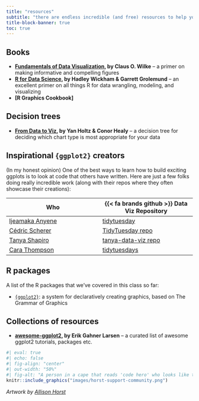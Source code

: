 ```yaml
---
title: "resources"
subtitle: "there are endless incredible (and free) resources to help you along your data visualization journeys -- here are just a few!"
title-block-banner: true
toc: true
---
```


## Books

- **[Fundamentals of Data Visualization](https://clauswilke.com/dataviz/), by Claus O. Wilke** -- a primer on making informative and compelling figures
- **[R for Data Science](https://r4ds.had.co.nz/), by Hadley Wickham & Garrett Grolemund** -- an excellent primer on all things R for data wrangling, modeling, and visualizing
- **[R Graphics Cookbook]**

## Decision trees

- **[From Data to Viz](https://www.data-to-viz.com/), by Yan Holtz & Conor Healy** -- a decision tree for deciding which chart type is most appropriate for your data

## Inspirational `{ggplot2}` creators

(In my honest opinion) One of the best ways to learn how to build exciting ggplots is to look at code that others have written. Here are just a few folks doing really incredible work (along with their repos where they often showcase their creations): 

| Who      | {{< fa brands github >}} Data Viz Repository |
| ----------- | ----------- |
| [Ijeamaka Anyene](https://ijeamaka-anyene.netlify.app/) | [tidytuesday](https://github.com/Ijeamakaanyene/tidytuesday) |
| [Cédric Scherer](https://www.cedricscherer.com/) | [TidyTuesday repo](https://github.com/z3tt/TidyTuesday) |
| [Tanya Shapiro](https://tanyaviz.com/) | [tanya-data-viz repo](https://github.com/tashapiro/tanya-data-viz) |
| [Cara Thompson](https://www.cararthompson.com/index.html) | [tidytuesdays](https://github.com/cararthompson/tidytuesdays) |

## R packages

A list of the R packages that we've covered in this class so far:

- [`{ggplot2}`](https://ggplot2.tidyverse.org/): a system for declaratively creating graphics, based on The Grammar of Graphics

## Collections of resources

- **[awesome-ggplot2](https://github.com/erikgahner/awesome-ggplot2), by 
Erik Gahner Larsen** -- a curated list of awesome ggplot2 tutorials, packages etc.

```r
#| eval: true 
#| echo: false
#| fig-align: "center"
#| out-width: "50%" 
#| fig-alt: "A person in a cape that reads 'code hero' who looks like they are flying through the air while typing on a computer while saying 'I’m doing a think all on my own!' The coder’s arms and legs have ropes attached to two hot air balloons lifting them up, with labels on the balloons including 'teachers', 'bloggers', 'friends', 'developers'. Below the code hero, several people carry a trampoline with labels 'support' and “community” that will catch them if they fall."
knitr::include_graphics("images/horst-support-community.png")
```

:::{.gray-text .center-text}
*Artwork by [Allison Horst](https://allisonhorst.com/)*
:::
